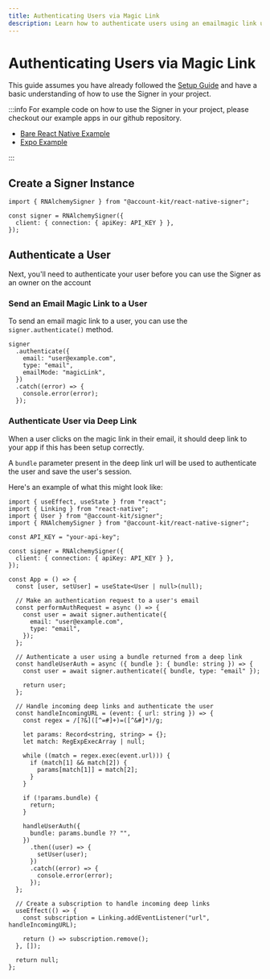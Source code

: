 ```yaml
---
title: Authenticating Users via Magic Link
description: Learn how to authenticate users using an emailmagic link using the React Native Signer
---
```


# Authenticating Users via Magic Link

This guide assumes you have already followed the [Setup Guide](/react-native/signer/setup-guide) and have a basic understanding of how to use the Signer in your project.

:::info
For example code on how to use the Signer in your project, please checkout our example apps in our github repository.

- [Bare React Native Example](https://github.com/alchemyplatform/aa-sdk/tree/main/examples/react-native-bare-example)
- [Expo Example](https://github.com/alchemyplatform/aa-sdk/tree/main/examples/react-native-expo-example)

:::

## Create a Signer Instance

```tsx
import { RNAlchemySigner } from "@account-kit/react-native-signer";

const signer = RNAlchemySigner({
  client: { connection: { apiKey: API_KEY } },
});
```

## Authenticate a User

Next, you'll need to authenticate your user before you can use the Signer as an owner on the account

### Send an Email Magic Link to a User

To send an email magic link to a user, you can use the `signer.authenticate()` method.

```tsx
signer
  .authenticate({
    email: "user@example.com",
    type: "email",
    emailMode: "magicLink",
  })
  .catch((error) => {
    console.error(error);
  });
```

### Authenticate User via Deep Link

When a user clicks on the magic link in their email, it should deep link to your app if this has been setup correctly.

A `bundle` parameter present in the deep link url will be used to authenticate the user and save the user's session.

Here's an example of what this might look like:

```tsx [example.tsx] twoslash
import { useEffect, useState } from "react";
import { Linking } from "react-native";
import { User } from "@account-kit/signer";
import { RNAlchemySigner } from "@account-kit/react-native-signer";

const API_KEY = "your-api-key";

const signer = RNAlchemySigner({
  client: { connection: { apiKey: API_KEY } },
});

const App = () => {
  const [user, setUser] = useState<User | null>(null);

  // Make an authentication request to a user's email
  const performAuthRequest = async () => {
    const user = await signer.authenticate({
      email: "user@example.com",
      type: "email",
    });
  };

  // Authenticate a user using a bundle returned from a deep link
  const handleUserAuth = async ({ bundle }: { bundle: string }) => {
    const user = await signer.authenticate({ bundle, type: "email" });

    return user;
  };

  // Handle incoming deep links and authenticate the user
  const handleIncomingURL = (event: { url: string }) => {
    const regex = /[?&]([^=#]+)=([^&#]*)/g;

    let params: Record<string, string> = {};
    let match: RegExpExecArray | null;

    while ((match = regex.exec(event.url))) {
      if (match[1] && match[2]) {
        params[match[1]] = match[2];
      }
    }

    if (!params.bundle) {
      return;
    }

    handleUserAuth({
      bundle: params.bundle ?? "",
    })
      .then((user) => {
        setUser(user);
      })
      .catch((error) => {
        console.error(error);
      });
  };

  // Create a subscription to handle incoming deep links
  useEffect(() => {
    const subscription = Linking.addEventListener("url", handleIncomingURL);

    return () => subscription.remove();
  }, []);

  return null;
};
```
